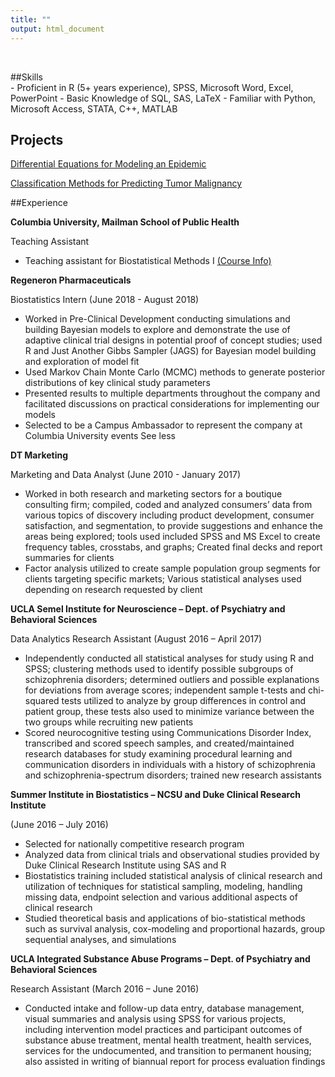 ```yaml
---
title: ""
output: html_document
---
```

<br>

##Skills	
-	Proficient in R (5+ years experience), SPSS, Microsoft Word, Excel, PowerPoint
-	Basic Knowledge of SQL, SAS, LaTeX
- Familiar with Python, Microsoft Access, STATA, C++, MATLAB

## Projects
<a href="Epidemic.pdf">Differential Equations for Modeling an Epidemic</a>

<a href="Classification Methods for Predicting Tumor Malignancy.pdf">Classification Methods for Predicting Tumor Malignancy</a>

##Experience

__Columbia University, Mailman School of Public Health__

Teaching Assistant

- Teaching assistant for Biostatistical Methods I <a href="course_info.html"> (Course Info)</a>


__Regeneron Pharmaceuticals__ 

Biostatistics Intern (June 2018 - August 2018)

- Worked in Pre-Clinical Development conducting simulations and building Bayesian models to explore and demonstrate the use of adaptive clinical trial designs in potential proof of concept studies; used R and Just Another Gibbs Sampler (JAGS) for Bayesian model building and exploration of model fit
- Used Markov Chain Monte Carlo (MCMC) methods to generate posterior distributions of key clinical study parameters
- Presented results to multiple departments throughout the company and facilitated discussions on practical considerations for implementing our models
- Selected to be a Campus Ambassador to represent the company at Columbia University events See less

__DT Marketing__

Marketing and Data Analyst (June 2010 - January 2017)

-	Worked in both research and marketing sectors for a boutique consulting firm; compiled, coded and analyzed consumers’ data from various topics of discovery including product development, consumer satisfaction, and segmentation, to provide suggestions and enhance the areas being explored; tools used included SPSS and MS Excel to create frequency tables, crosstabs, and graphs; Created final decks and report summaries for clients
-	Factor analysis utilized to create sample population group segments for clients targeting specific markets; Various statistical analyses used depending on research requested by client
 
__UCLA Semel Institute for Neuroscience – Dept. of Psychiatry and Behavioral Sciences__

Data Analytics Research Assistant (August 2016 – April 2017)

-	Independently conducted all statistical analyses for study using R and SPSS; clustering methods used to identify possible subgroups of schizophrenia disorders; determined outliers and possible explanations for deviations from average scores; independent sample t-tests and chi-squared tests utilized to analyze by group differences in control and patient group, these tests also used to minimize variance between the two groups while recruiting new patients
-	Scored neurocognitive testing using Communications Disorder Index, transcribed and scored speech samples, and created/maintained research databases for study examining procedural learning and communication disorders in individuals with a history of schizophrenia and schizophrenia-spectrum disorders; trained new research assistants


__Summer Institute in Biostatistics – NCSU and Duke Clinical Research Institute__  

(June 2016 – July 2016)


-	Selected for nationally competitive research program
-	Analyzed data from clinical trials and observational studies provided by Duke Clinical Research Institute using SAS and R
-	Biostatistics training included statistical analysis of clinical research and utilization of techniques for statistical sampling, modeling, handling missing data, endpoint selection and various additional aspects of clinical research
-	Studied theoretical basis and applications of bio-statistical methods such as survival analysis, cox-modeling and proportional hazards, group sequential analyses, and simulations


__UCLA Integrated Substance Abuse Programs – Dept. of Psychiatry and Behavioral Sciences__

Research Assistant (March 2016 – June 2016)

-	Conducted intake and follow-up data entry, database management, visual summaries and analysis using SPSS for various projects, including intervention model practices and participant outcomes of substance abuse treatment, mental health treatment, health services, services for the undocumented, and transition to permanent housing; also assisted in writing of biannual report for process evaluation findings

